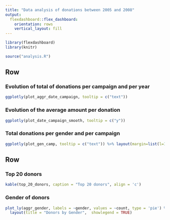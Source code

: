 ---
title: "Data analysis of donations between 2005 and 2008"
output: 
  flexdashboard::flex_dashboard:
    orientation: rows
    vertical_layout: fill
---

```{r setup, include=FALSE}
library(flexdashboard)
library(knitr)

source("analysis.R")
```

Row {.tabset}
-----------------------------------------------------------------------

### Evolution of total of donations per campaign and per year

```{r}
ggplotly(plot_aggr_date_campaign, tooltip = c("text"))
```

### Evolution of the average amount per donation

```{r}
ggplotly(plot_date_campaign_smooth, tooltip = c("y"))
```

### Total donations per gender and per campaign

```{r}
ggplotly(plot_gen_camp, tooltip = c("text")) %>% layout(margin=list(l=100, r=20, b=100, t=20))
```

Row 
-----------------------------------------------------------------------

### Top 20 donors

```{r}
kable(top_20_donors, caption = "Top 20 donors", align = 'c')
```

### Gender of donors

```{r}
plot_ly(aggr_gender, labels = ~gender, values = ~count, type = 'pie') %>% 
  layout(title = "Donors by Gender",  showlegend = TRUE)
```

